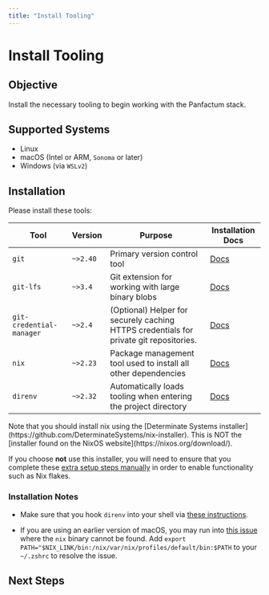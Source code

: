 ```yaml
---
title: "Install Tooling"
---
```



# Install Tooling

## Objective

Install the necessary tooling to begin working with the Panfactum stack.

## Supported Systems

- Linux
- macOS (Intel or ARM, `Sonoma` or later)
- Windows (via `WSLv2`)

## Installation

Please install these tools:

| Tool                     | Version  | Purpose                                                                                | Installation Docs                                                                                                         |
| ------------------------ | -------- | -------------------------------------------------------------------------------------- | ------------------------------------------------------------------------------------------------------------------------- |
| `git`                    | `~>2.40` | Primary version control tool                                                           | [Docs](https://git-scm.com/book/en/v2/Getting-Started-Installing-Git)                                                     |
| `git-lfs`                | `~>3.4`  | Git extension for working with large binary blobs                                      | [Docs](https://docs.github.com/en/repositories/working-with-files/managing-large-files/installing-git-large-file-storage) |
| `git-credential-manager` | `~>2.4`  | (Optional) Helper for securely caching HTTPS credentials for private git repositories. | [Docs](https://github.com/git-ecosystem/git-credential-manager/blob/release/docs/install.md)                              |
| `nix`                    | `~>2.23` | Package management tool used to install all other dependencies                         | [Docs](https://github.com/DeterminateSystems/nix-installer)                                                               |
| `direnv`                 | `~>2.32` | Automatically loads tooling when entering the project directory                        | [Docs](https://direnv.net/docs/installation.html)                                                                         |

<MarkdownAlert severity="warning">
  Note that you should install nix using the [Determinate Systems installer](https://github.com/DeterminateSystems/nix-installer). This
  is NOT the [installer found on the NixOS website](https://nixos.org/download/).

If you choose **not** use this installer,
you will need to ensure that you complete these [extra setup steps manually](https://github.com/DeterminateSystems/nix-installer?tab=readme-ov-file#installation-differences)
in order to enable functionality such as Nix flakes.

</MarkdownAlert>

### Installation Notes

- Make sure that you hook `direnv` into your shell via [these instructions](https://direnv.net/docs/hook.html).

- If you are using an earlier version of macOS, you may run into [this issue](https://github.com/DeterminateSystems/nix-installer/issues/558) where the `nix` binary
  cannot be found. Add `export PATH="$NIX_LINK/bin:/nix/var/nix/profiles/default/bin:$PATH` to your `~/.zshrc` to resolve the issue.

## Next Steps

<NextSteps client:idle />
